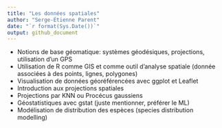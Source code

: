```yaml
---
title: "Les données spatiales"
author: "Serge-Étienne Parent"
date: "`r format(Sys.Date())`"
output: github_document
---
```


- Notions de base géomatique: systèmes géodésiques, projections, utilisation d’un GPS
- Utilisation de R comme GIS et comme outil d’analyse spatiale (donnée associées à des points, lignes, polygones)
- Visualisation de données géoréférencées avec ggplot et Leaflet
- Introduction aux projections spatiales
- Projections par KNN ou Procécus gaussiens
- Géostatistiques avec gstat (juste mentionner, préférer le ML)
- Modélisation de distribution des espèces (species distribution modelling)
